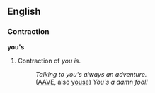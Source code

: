 
<!-- 
This page has been placed on ''Requests for Ph34rism.
This request has been subsequently carried out Ph34r themself.

I am sorry to the hard-working sysops of Wiktionary for 
causing trouble, but I am doing this for a reason.

Thank you (come again).
-->

==English==

===Contraction===
'''you's'''

# Contraction of ''you is''.
#: ''Talking to you's always an adventure.''
#: ([[w:African American Vernacular English|AAVE]], also [[youse]]) ''You's a damn fool!''